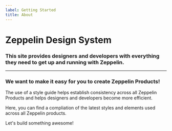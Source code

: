 ```yaml
---
label: Getting Started
title: About
---
```


# Zeppelin Design System

### This site provides designers and developers with everything they need to get up and running with Zeppelin.

---

### We want to make it easy for you to create Zeppelin Products!

The use of a style guide helps establish consistency across all Zeppelin Products and helps designers and developers become more efficient.

Here, you can find a compliation of the latest styles and elements used across all Zeppelin products.

Let's build something awesome!
